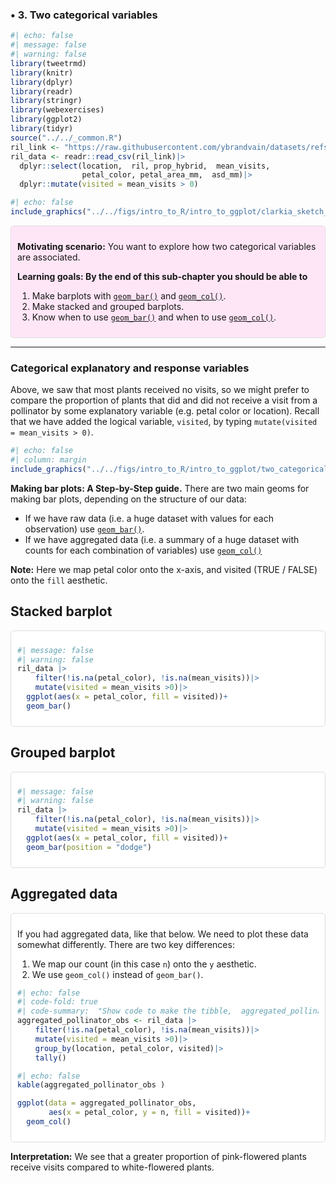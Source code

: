 ### • 3. Two categorical variables {.unnumbered #two_categorical}




```r
#| echo: false
#| message: false
#| warning: false
library(tweetrmd)
library(knitr)
library(dplyr)
library(readr)
library(stringr)
library(webexercises)
library(ggplot2)
library(tidyr)
source("../../_common.R") 
ril_link <- "https://raw.githubusercontent.com/ybrandvain/datasets/refs/heads/master/clarkia_rils.csv"
ril_data <- readr::read_csv(ril_link)|>
  dplyr::select(location,  ril, prop_hybrid,  mean_visits,  
                petal_color, petal_area_mm,  asd_mm)|>
  dplyr::mutate(visited = mean_visits > 0)
```


```r
#| echo: false
include_graphics("../../figs/intro_to_R/intro_to_ggplot/clarkia_sketch_twocat.png")
```



::: {.motivation style="background-color: #ffe6f7; padding: 10px; border: 1px solid #ddd; border-radius: 5px;"}


**Motivating scenario:**  You want to explore how two categorical variables are associated.      

**Learning goals: By the end of this sub-chapter you should be able to**  

1. Make barplots with [`geom_bar()`](https://ggplot2.tidyverse.org/reference/geom_bar.html) and [`geom_col()`](https://ggplot2.tidyverse.org/reference/geom_bar.html).   
2. Make stacked and grouped barplots.  
3. Know when to use [`geom_bar()`](https://ggplot2.tidyverse.org/reference/geom_bar.html) and when to use [`geom_col()`](https://ggplot2.tidyverse.org/reference/geom_bar.html).     

:::     



--- 


### Categorical explanatory and response variables 

Above, we saw that most plants received no visits, so we might prefer to compare the proportion of plants that did and did not receive a visit from a pollinator by some explanatory variable (e.g. petal color or location). Recall that we have added the logical variable, `visited`, by typing  `mutate(visited = mean_visits > 0)`.  



```r
#| echo: false
#| column: margin
include_graphics("../../figs/intro_to_R/intro_to_ggplot/two_categoricals.png")
```

**Making  bar plots: A Step-by-Step guide.** There are two main geoms for making bar plots, depending on the structure of our data:  

- If we have raw data (i.e. a huge dataset with values for each observation) use [`geom_bar()`](https://ggplot2.tidyverse.org/reference/geom_bar.html).  
- If we have aggregated data (i.e. a summary of a huge dataset with counts for each combination of variables) use [`geom_col()`](https://ggplot2.tidyverse.org/reference/geom_bar.html)

**Note:**  Here we map petal color onto the x-axis, and visited (TRUE / FALSE) onto the `fill` aesthetic. 

:::::: panel-tabset

## Stacked barplot 

::: {style="background-color: #fff; padding: 10px; border: 1px solid #ddd; border-radius: 5px;"}




```r
#| message: false
#| warning: false
ril_data |> 
    filter(!is.na(petal_color), !is.na(mean_visits))|>
    mutate(visited = mean_visits >0)|>
  ggplot(aes(x = petal_color, fill = visited))+
  geom_bar()
```

::: 

## Grouped barplot 

::: {style="background-color: #fff; padding: 10px; border: 1px solid #ddd; border-radius: 5px;"}




```r
#| message: false
#| warning: false
ril_data |> 
    filter(!is.na(petal_color), !is.na(mean_visits))|>
    mutate(visited = mean_visits >0)|>
  ggplot(aes(x = petal_color, fill = visited))+
  geom_bar(position = "dodge")
```


:::

## Aggregated data 

::: {style="background-color: #fff; padding: 10px; border: 1px solid #ddd; border-radius: 5px;"}

If you had aggregated data, like that below. We need to plot these data somewhat differently. There are two key differences: 

1. We map our count (in this case `n`) onto the `y` aesthetic.   
2. We use `geom_col()` instead of `geom_bar()`.  


```r
#| echo: false
#| code-fold: true
#| code-summary:  "Show code to make the tibble,  aggregated_pollinator_obs."
aggregated_pollinator_obs <- ril_data |> 
    filter(!is.na(petal_color), !is.na(mean_visits))|>
    mutate(visited = mean_visits >0)|>
    group_by(location, petal_color, visited)|>
    tally()
```
```r
#| echo: false
kable(aggregated_pollinator_obs )
```

```r
ggplot(data = aggregated_pollinator_obs, 
       aes(x = petal_color, y = n, fill = visited))+
  geom_col()
```

::: 

::::::



**Interpretation:**  We see that a greater proportion of pink-flowered plants receive visits compared to white-flowered plants. 
